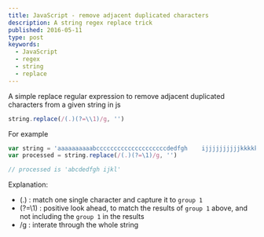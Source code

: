 ```yaml
---
title: JavaScript - remove adjacent duplicated characters
description: A string regex replace trick
published: 2016-05-11
type: post
keywords:
  - JavaScript
  - regex
  - string
  - replace
---
```


A simple replace regular expression to remove adjacent duplicated characters from a given string in js

```js
string.replace(/(.)(?=\\1)/g, '')
```

For example

```js
var string = 'aaaaaaaaaabccccccccccccccccccccdedfgh    ijjjjjjjjjjkkkkkkll'
var processed = string.replace(/(.)(?=\1)/g, '')

// processed is 'abcdedfgh ijkl'
```

Explanation:

- (.) : match one single character and capture it to `group 1`
- (?=\1) : positive look ahead, to match the results of `group 1` above, and not including the `group 1` in the results
- /g : interate through the whole string
